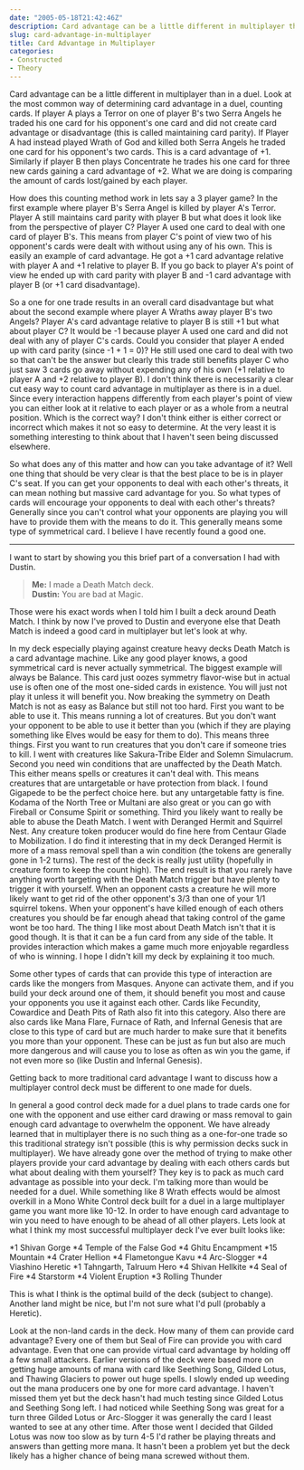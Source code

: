 ```yaml
---
date: "2005-05-18T21:42:46Z"
description: Card advantage can be a little different in multiplayer than in a duel.
slug: card-advantage-in-multiplayer
title: Card Advantage in Multiplayer
categories:
- Constructed
- Theory
---
```


Card advantage can be a little different in multiplayer than in a duel.  Look at the most common way of determining card advantage in a duel, counting cards.  If player A plays a <Card>Terror</Card> on one of player B's two <Card card="Serra Angel">Serra Angels</Card> he traded his one card for his opponent's one card and did not create card advantage or disadvantage (this is called maintaining card parity).  If Player A had instead played <Card>Wrath of God</Card> and killed both <Card card="Serra Angel">Serra Angels</Card> he traded one card for his opponent's two cards.  This is a card advantage of +1.  Similarly if player B then plays <Card>Concentrate</Card> he trades his one card for three new cards gaining a card advantage of +2.  What we are doing is comparing the amount of cards lost/gained by each player.

How does this counting method work in lets say a 3 player game?  In the first example where player B's <Card>Serra Angel</Card> is killed by player A's <Card>Terror</Card>.  Player A still maintains card parity with player B but what does it look like from the perspective of player C?  Player A used one card to deal with one card of player B's.  This means from player C's point of view two of his opponent's cards were dealt with without using any of his own.  This is easily an example of card advantage.  He got a +1 card advantage relative with player A and +1 relative to player B.  If you go back to player A's point of view he ended up with card parity with player B and -1 card advantage with player B (or +1 card disadvantage).

So a one for one trade results in an overall card disadvantage but what about the second example where player A Wraths away player B's two Angels?  Player A's card advantage relative to player B is still +1 but what about player C?  It would be -1 because player A used one card and did not deal with any of player C's cards.  Could you consider that player A ended up with card parity (since -1 + 1 = 0)?  He still used one card to deal with two so that can't be the answer but clearly this trade still benefits player C who just saw 3 cards go away without expending any of his own (+1 relative to player A and +2 relative to player B).  I don't think there is necessarily a clear cut easy way to count card advantage in multiplayer as there is in a duel.  Since every interaction happens differently from each player's point of view you can either look at it relative to each player or as a whole from a neutral position.  Which is the correct way?  I don't think either is either correct or incorrect which makes it not so easy to determine.  At the very least it is something interesting to think about that I haven't seen being discussed elsewhere.

So what does any of this matter and how can you take advantage of it?  Well one thing that should be very clear is that the best place to be is in player C's seat.  If you can get your opponents to deal with each other's threats, it can mean nothing but massive card advantage for you.  So what types of cards will encourage your opponents to deal with each other's threats?  Generally since you can't control what your opponents are playing you will have to provide them with the means to do it.  This generally means some type of symmetrical card.  I believe I have recently found a good one.
<hr class="more"/>


I want to start by showing you this brief part of a conversation I had with Dustin.

> **Me:** I made a <Card>Death Match</Card> deck.  
> **Dustin:** You are bad at Magic.

Those were his exact words when I told him I built a deck around <Card>Death Match</Card>.  I think by now I've proved to Dustin and everyone else that <Card>Death Match</Card> is indeed a good card in multiplayer but let's look at why.

In my deck especially playing against creature heavy decks <Card>Death Match</Card> is a card advantage machine.  Like any good player knows, a good symmetrical card is never actually symmetrical.  The biggest example will always be <Card>Balance</Card>.  This card just oozes symmetry flavor-wise but in actual use is often one of the most one-sided cards in existence.  You will just not play it unless it will benefit you.  Now breaking the symmetry on <Card>Death Match</Card> is not as easy as <Card>Balance</Card> but still not too hard.  First you want to be able to use it.  This means running a lot of creatures.  But you don't want your opponent to be able to use it better than you (which if they are playing something like Elves would be easy for them to do).  This means three things.  First you want to run creatures that you don't care if someone tries to kill.  I went with creatures like <Card>Sakura-Tribe Elder</Card> and <Card>Solemn Simulacrum</Card>.  Second you need win conditions that are unaffected by the <Card>Death Match</Card>.  This either means spells or creatures it can't deal with.  This means creatures that are untargetable or have protection from black.  I found <Card>Gigapede</Card> to be the perfect choice here. but any untargetable fatty is fine.  <Card>Kodama of the North Tree</Card> or <Card card="Multani, Maro-Sorcerer">Multani</Card> are also great or you can go with <Card>Fireball</Card> or <Card>Consume Spirit</Card> or something.  Third you likely want to really be able to abuse the <Card>Death Match</Card>.  I went with <Card>Deranged Hermit</Card> and <Card>Squirrel Nest</Card>.  Any creature token producer would do fine here from <Card>Centaur Glade</Card> to <Card>Mobilization</Card>.  I do find it interesting that in my deck <Card>Deranged Hermit</Card> is more of a mass removal spell than a win condition (the tokens are generally gone in 1-2 turns).  The rest of the deck is really just utility (hopefully in creature form to keep the count high). The end result is that you rarely have anything worth targeting with the <Card>Death Match</Card> trigger but have plenty to trigger it with yourself.  When an opponent casts a creature he will more likely want to get rid of the other opponent's 3/3 than one of your 1/1 squirrel tokens.  When your opponent's have killed enough of each others creatures you should be far enough ahead that taking control of the game wont be too hard.  The thing I like most about <Card>Death Match</Card> isn't that it is good though.  It is that it can be a fun card from any side of the table.  It provides interaction which makes a game much more enjoyable regardless of who is winning.  I hope I didn't kill my deck by explaining it too much.

Some other types of cards that can provide this type of interaction are cards like the <Card card="Wishmonger">mongers</Card> from Masques.  Anyone can activate them, and if you build your deck around one of them, it should benefit you most and cause your opponents you use it against each other.  Cards like <Card>Fecundity</Card>, <Card>Cowardice</Card> and <Card>Death Pits of Rath</Card> also fit into this category.  Also there are also cards like <Card>Mana Flare</Card>, <Card>Furnace of Rath</Card>, and <Card>Infernal Genesis</Card> that are close to this type of card but are much harder to make sure that it benefits you more than your opponent.  These can be just as fun but also are much more dangerous and will cause you to lose as often as win you the game, if not even more so (like Dustin and <Card>Infernal Genesis</Card>).

Getting back to more traditional card advantage I want to discuss how a multiplayer control deck must be different to one made for duels.

In general a good control deck made for a duel plans to trade cards one for one with the opponent and use either card drawing or mass removal to gain enough card advantage to overwhelm the opponent.  We have already learned that in multiplayer there is no such thing as a one-for-one trade so this traditional strategy isn't possible (this is why permission decks suck in multiplayer).  We have already gone over the method of trying to make other players provide your card advantage by dealing with each others cards but what about dealing with them yourself?  They key is to pack as much card advantage as possible into your deck.  I'm talking more than would be needed for a duel.  While something like 8 <Card card="Wrath of God">Wrath effects</Card> would be almost overkill in a Mono White Control deck built for a duel in a large multiplayer game you want more like 10-12.  In order to have enough card advantage to win you need to have enough to be ahead of all other players.  Lets look at what I think my most successful multiplayer deck I've ever built looks like:

<Deck title="Really Big Red">
<CardList title="Lands">
*1 Shivan Gorge
*4 Temple of the False God
*4 Ghitu Encampment
*15 Mountain
</CardList>
<CardList title="Creatures">
*4 Crater Hellion
*4 Flametongue Kavu
*4 Arc-Slogger
*4 Viashino Heretic
*1 Tahngarth, Talruum Hero
*4 Shivan Hellkite
</CardList>
<CardList title="Spells">
*4 Seal of Fire
*4 Starstorm
*4 Violent Eruption
*3 Rolling Thunder
</CardList>
</Deck>

This is what I think is the optimal build of the deck (subject to change).  Another land might be nice, but I'm not sure what I'd pull (probably a Heretic).

Look at the non-land cards in the deck.  How many of them can provide card advantage?  Every one of them but <Card>Seal of Fire</Card> can provide you with card advantage.  Even that one can provide virtual card advantage by holding off a few small attackers.  Earlier versions of the deck were based more on getting huge amounts of mana with card like <Card>Seething Song</Card>, <Card>Gilded Lotus</Card>, and <Card>Thawing Glaciers</Card> to power out huge spells.  I slowly ended up weeding out the mana producers one by one for more card advantage.  I haven't missed them yet but the deck hasn't had much testing since <Card>Gilded Lotus</Card> and <Card>Seething Song</Card> left.  I had noticed while Seething Song was great for a turn three <Card>Gilded Lotus</Card> or <Card>Arc-Slogger</Card> it was generally the card I least wanted to see at any other time.  After those went I decided that <Card>Gilded Lotus</Card> was now too slow as by turn 4-5 I'd rather be playing threats and answers than getting more mana.  It hasn't been a problem yet but the deck likely has a higher chance of being mana screwed without them.
